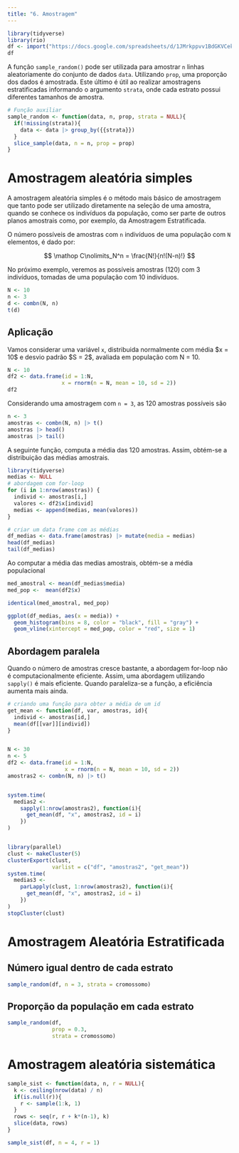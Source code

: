 ```yaml
---
title: "6. Amostragem"
---
```



```r
library(tidyverse)
library(rio)
df <- import("https://docs.google.com/spreadsheets/d/1JMrkppvv1BdGKVCekzZPsPYCKcgUWjxpuDlWqejc22s/edit#gid=1461701268")
df
```

A função `sample_random()` pode ser utilizada para amostrar `n` linhas aleatoriamente do conjunto de dados `data`. Utilizando `prop`, uma proporção dos dados é amostrada. Este último é útil ao realizar amostragens estratificadas informando o argumento `strata`, onde cada estrato possui diferentes tamanhos de amostra.

```r
# Função auxiliar
sample_random <- function(data, n, prop, strata = NULL){
  if(!missing(strata)){
    data <- data |> group_by({{strata}})
  }
  slice_sample(data, n = n, prop = prop)
}
```


# Amostragem aleatória simples
A amostragem aleatória simples é o método mais básico de amostragem que tanto pode ser utilizado diretamente na seleção de uma amostra, quando se conhece os indivíduos da população, como ser parte de outros planos amostrais como, por exemplo, da Amostragem Estratificada.

O número possíveis de amostras com `n` indivíduos de uma população com `N` elementos, é dado por:

$$
\mathop C\nolimits_N^n = \frac{N!}{n!(N-n)!}
$$

No próximo exemplo, veremos as possíveis amostras (120) com 3 indivíduos, tomadas de uma população com 10 indivíduos.

```r
N <- 10
n <- 3
d <- combn(N, n)
t(d)
```



## Aplicação
Vamos considerar uma variável `x`, distribuida normalmente  com média \$\bar x = 10\$ e desvio padrão \$S = 2\$, avaliada em população com N = 10.

```r
N <- 10
df2 <- data.frame(id = 1:N,
                 x = rnorm(n = N, mean = 10, sd = 2))
df2
```

Considerando uma amostragem com `n = 3`, as 120 amostras possíveis são


```r
n <- 3
amostras <- combn(N, n) |> t()
amostras |> head()
amostras |> tail()
```

A seguinte função, computa a média das 120 amostras. Assim, obtém-se a distribuição das médias amostrais.
```r
library(tidyverse)
medias <- NULL
# abordagem com for-loop
for (i in 1:nrow(amostras)) {
  individ <- amostras[i,]
  valores <- df2$x[individ]
  medias <- append(medias, mean(valores))
}

# criar um data frame com as médias
df_medias <- data.frame(amostras) |> mutate(media = medias)
head(df_medias)
tail(df_medias)
```


Ao computar a média das medias amostrais, obtém-se a média populacional
```r
med_amostral <- mean(df_medias$media)
med_pop <-  mean(df2$x)

identical(med_amostral, med_pop)

ggplot(df_medias, aes(x = media)) +
  geom_histogram(bins = 8, color = "black", fill = "gray") +
  geom_vline(xintercept = med_pop, color = "red", size = 1)
```

## Abordagem paralela
Quando o número de amostras cresce bastante, a abordagem for-loop não é computacionalmente eficiente. Assim, uma abordagem utilizando `sapply()` é mais eficiente. Quando paraleliza-se a função, a eficiência aumenta mais ainda.

```r
# criando uma função para obter a média de um id
get_mean <- function(df, var, amostras, id){
  individ <- amostras[id,]
  mean(df[[var]][individ])
}


N <- 30
n <- 5
df2 <- data.frame(id = 1:N,
                  x = rnorm(n = N, mean = 10, sd = 2))
amostras2 <- combn(N, n) |> t()


system.time(
  medias2 <-
    sapply(1:nrow(amostras2), function(i){
      get_mean(df, "x", amostras2, id = i)
    })
)


library(parallel)
clust <- makeCluster(5)
clusterExport(clust,
              varlist = c("df", "amostras2", "get_mean"))
system.time(
  medias3 <-
    parLapply(clust, 1:nrow(amostras2), function(i){
      get_mean(df, "x", amostras2, id = i)
    })
)
stopCluster(clust)

```


# Amostragem Aleatória Estratificada
## Número igual dentro de cada estrato
```r
sample_random(df, n = 3, strata = cromossomo)
```


## Proporção da população em cada estrato
```r
sample_random(df,
              prop = 0.3,
              strata = cromossomo)
```



# Amostragem aleatória sistemática
```r
sample_sist <- function(data, n, r = NULL){
  k <- ceiling(nrow(data) / n)
  if(is.null(r)){
    r <- sample(1:k, 1)
  }
  rows <- seq(r, r + k*(n-1), k)
  slice(data, rows)
}

sample_sist(df, n = 4, r = 1)
```

